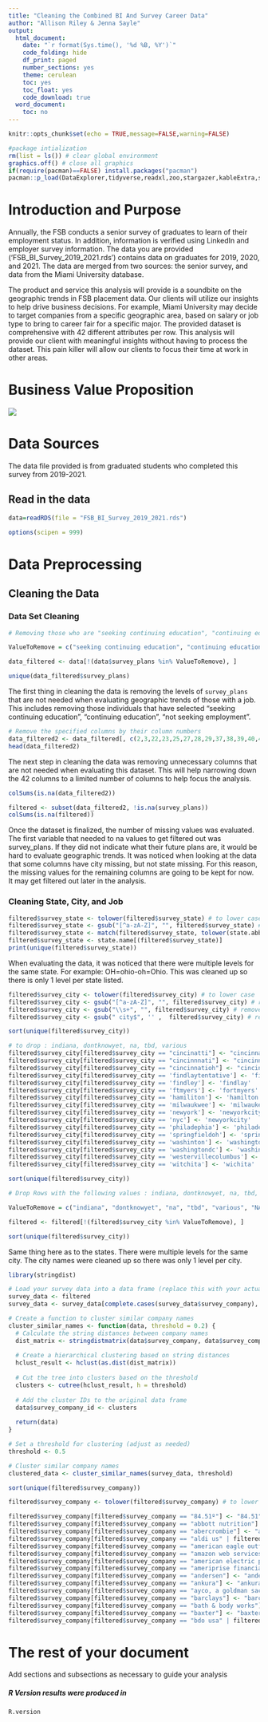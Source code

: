 ```yaml
---
title: "Cleaning the Combined BI And Survey Career Data"
author: "Allison Riley & Jenna Sayle"
output:
  html_document:
    date: "`r format(Sys.time(), '%d %B, %Y')`"
    code_folding: hide
    df_print: paged
    number_sections: yes
    theme: cerulean
    toc: yes
    toc_float: yes
    code_download: true
  word_document:
    toc: no
---
```


```r
knitr::opts_chunk$set(echo = TRUE,message=FALSE,warning=FALSE)

#package intialization
rm(list = ls()) # clear global environment
graphics.off() # close all graphics
if(require(pacman)==FALSE) install.packages("pacman")
pacman::p_load(DataExplorer,tidyverse,readxl,zoo,stargazer,kableExtra,skimr,plotly,ggpubr,vtable,tm, gplots, ggplot)
```

# Introduction and Purpose

Annually, the FSB conducts a senior survey of graduates to learn of their employment status. In addition, information is verified using LinkedIn and employer survey information. The data you are provided ('FSB_BI_Survey_2019_2021.rds') contains data on graduates for 2019, 2020, and 2021. The data are merged from two sources: the senior survey, and data from the Miami University database.

The product and service this analysis will provide is a soundbite on the geographic trends in FSB placement data. Our clients will utilize our insights to help drive business decisions. For example, Miami University may decide to target companies from a specific geographic area, based on salary or job type to bring to career fair for a specific major. The provided dataset is comprehensive with 42 different attributes per row. This analysis will provide our client with meaningful insights without having to process the dataset. This pain killer will allow our clients to focus their time at work in other areas.

# Business Value Proposition

![](BVP v2.png)

# Data Sources

The data file provided is from graduated students who completed this survey from 2019-2021.

## Read in the data

```r
data=readRDS(file = "FSB_BI_Survey_2019_2021.rds")

options(scipen = 999)
```

# Data Preprocessing

## Cleaning the Data

### Data Set Cleaning
```r
# Removing those who are "seeking continuing education", "continuing education", "not seeking employment"

ValueToRemove = c("seeking continuing education", "continuing education", "not seeking employment")

data_filtered <- data[!(data$survey_plans %in% ValueToRemove), ]

unique(data_filtered$survey_plans)
```

The first thing in cleaning the data is removing the levels of `survey_plans` that are not needed when evaluating geographic trends of those with a job.  This includes removing those individuals that have selected "seeking continuing education", "continuing education", "not seeking employment". 


```r
# Remove the specified columns by their column numbers
data_filtered2 <- data_filtered[, c(2,3,22,23,25,27,28,29,37,38,39,40,41,42)]
head(data_filtered2)
```

The next step in cleaning the data was removing unnecessary columns that are not needed when evaluating this dataset.  This will help narrowing down the 42 columns to a limited number of columns to help focus the analysis.


```r
colSums(is.na(data_filtered2))
```

```r
filtered <- subset(data_filtered2, !is.na(survey_plans))
colSums(is.na(filtered))
```

Once the dataset is finalized, the number of missing values was evaluated.  The first variable that needed to na values to get filtered out was survey_plans.  If they did not indicate what their future plans are, it would be hard to evaluate geographic trends.  It was noticed when looking at the data that some columns have city missing, but not state missing.  For this reason, the missing values for the remaining columns are going to be kept for now.  It may get filtered out later in the analysis.

### Cleaning State, City, and Job

```r
filtered$survey_state <- tolower(filtered$survey_state) # to lower case
filtered$survey_state <- gsub("[^a-zA-Z]", "", filtered$survey_state) # remove abbreviations
filtered$survey_state <- match(filtered$survey_state, tolower(state.abb)) # convert to numerical representations
filtered$survey_state <- state.name[(filtered$survey_state)]
print(unique(filtered$survey_state))
```

When evaluating the data, it was noticed that there were multiple levels for the same state.  For example: OH=ohio-oh=Ohio.  This was cleaned up so there is only 1 level per state listed. 

```r
filtered$survey_city <- tolower(filtered$survey_city) # to lower case
filtered$survey_city <- gsub("[^a-zA-Z]", "", filtered$survey_city) # remove abbreviations
filtered$survey_city <- gsub("\\s+", "", filtered$survey_city) # remove extra spaces
filtered$survey_city <- gsub(" city$", '' ,  filtered$survey_city) # remove string city on the end 

sort(unique(filtered$survey_city))
```


```r
# to drop : indiana, dontknowyet, na, tbd, various
filtered$survey_city[filtered$survey_city == "cincinatti"] <- "cincinnati"
filtered$survey_city[filtered$survey_city == "cincinnnati"] <- "cincinnati"
filtered$survey_city[filtered$survey_city == "cincinnatioh"] <- "cincinnati"
filtered$survey_city[filtered$survey_city == 'findlaytentative'] <- 'findlay'
filtered$survey_city[filtered$survey_city == 'findley'] <- 'findlay'
filtered$survey_city[filtered$survey_city == 'ftmyers'] <- 'fortmyers'
filtered$survey_city[filtered$survey_city == 'hamiliton'] <- 'hamilton'
filtered$survey_city[filtered$survey_city == 'milwaukwee'] <- 'milwaukee'
filtered$survey_city[filtered$survey_city == 'newyork'] <- 'newyorkcity'
filtered$survey_city[filtered$survey_city == 'nyc'] <- 'newyorkcity'
filtered$survey_city[filtered$survey_city == 'philadephia'] <- 'philadelphia'
filtered$survey_city[filtered$survey_city == 'springfieldoh'] <- 'springfield'
filtered$survey_city[filtered$survey_city == 'washinton'] <- 'washington'
filtered$survey_city[filtered$survey_city == 'washingtondc'] <- 'washington'
filtered$survey_city[filtered$survey_city == 'westervillecolumbus'] <- 'westerville'
filtered$survey_city[filtered$survey_city == 'witchita'] <- 'wichita'

sort(unique(filtered$survey_city))
```

```r
# Drop Rows with the following values : indiana, dontknowyet, na, tbd, various

ValueToRemove = c("indiana", "dontknowyet", "na", "tbd", "various", "NA")

filtered <- filtered[!(filtered$survey_city %in% ValueToRemove), ]

sort(unique(filtered$survey_city))
```
Same thing here as to the states. There were multiple levels for the same city.  The city names were cleaned up so there was only 1 level per city. 


```r
library(stringdist)

# Load your survey data into a data frame (replace this with your actual data)
survey_data <- filtered
survey_data <- survey_data[complete.cases(survey_data$survey_company), ]

# Create a function to cluster similar company names
cluster_similar_names <- function(data, threshold = 0.2) {
  # Calculate the string distances between company names
  dist_matrix <- stringdistmatrix(data$survey_company, data$survey_company, method = "jw")
 
  # Create a hierarchical clustering based on string distances
  hclust_result <- hclust(as.dist(dist_matrix))
 
  # Cut the tree into clusters based on the threshold
  clusters <- cutree(hclust_result, h = threshold)
 
  # Add the cluster IDs to the original data frame
  data$survey_company_id <- clusters
 
  return(data)
}

# Set a threshold for clustering (adjust as needed)
threshold <- 0.5

# Cluster similar company names
clustered_data <- cluster_similar_names(survey_data, threshold)

sort(unique(filtered$survey_company))
```


```r
filtered$survey_company <- tolower(filtered$survey_company) # to lower case
```


```r
filtered$survey_company[filtered$survey_company == "84.51º"] <- "84.51"
filtered$survey_company[filtered$survey_company == "abbott nutrition"] <- "abbott"
filtered$survey_company[filtered$survey_company == "abercrombie"] <- "abercrombie & fitch"
filtered$survey_company[filtered$survey_company == "aldi us" | filtered$survey_company == "aldi usa"] <- "aldi"
filtered$survey_company[filtered$survey_company == "american eagle outfitters" | filtered$survey_company == "american eagle outfitters, Inc."] <- "american eagle"
filtered$survey_company[filtered$survey_company == "amazon web services"] <- "amazon"
filtered$survey_company[filtered$survey_company == "american electric power (aep)"] <- "american electric power"
filtered$survey_company[filtered$survey_company == "ameriprise financial - redstone wealth advisors"] <- "ameriprise financial services"
filtered$survey_company[filtered$survey_company == "andersen"] <- "andersen tax"
filtered$survey_company[filtered$survey_company == "ankura"] <- "ankura consulting"
filtered$survey_company[filtered$survey_company == "ayco, a goldman sachs company"] <- "ayco"
filtered$survey_company[filtered$survey_company == "barclays"] <- "barclays investment bank"
filtered$survey_company[filtered$survey_company == "bath & body works"] <- "bath and body works"
filtered$survey_company[filtered$survey_company == "baxter"] <- "baxter international"
filtered$survey_company[filtered$survey_company == "bdo usa" | filtered$survey_company == "bdo usa llp"] <- "bdo"
```


# The rest of your document

Add sections and subsections as necessary to guide your analysis



##### R Version results were produced in
```r
R.version
```


